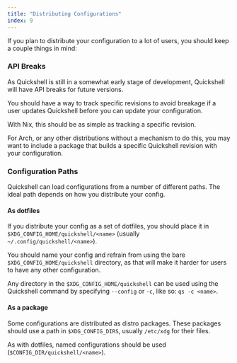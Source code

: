 ```yaml
---
title: "Distributing Configurations"
index: 9
---
```

If you plan to distribute your configuration to a lot of users, you should keep
a couple things in mind:

### API Breaks
As Quickshell is still in a somewhat early stage of development, Quickshell will
have API breaks for future versions.

You should have a way to track specific revisions to avoid breakage if a user
updates Quickshell before you can update your configuration.

With Nix, this should be as simple as tracking a specific revision.

For Arch, or any other distributions without a mechanism to do this, you may
want to include a package that builds a specific Quickshell revision with
your configuration.

### Configuration Paths
Quickshell can load configurations from a number of different paths.
The ideal path depends on how you distribute your config.

#### As dotfiles
If you distribute your config as a set of dotfiles, you should place it in
`$XDG_CONFIG_HOME/quickshell/<name>` (usually `~/.config/quickshell/<name>`).

You should name your config and refrain from using the bare `$XDG_CONFIG_HOME/quickshell`
directory, as that will make it harder for users to have any other configuration.

Any directory in the `$XDG_CONFIG_HOME/quickshell` can be used using the Quickshell command
by specifying `--config` or `-c`, like so: `qs -c <name>`.

#### As a package
Some configurations are distributed as distro packages. These packages should use a
path in `$XDG_CONFIG_DIRS`, usually `/etc/xdg` for their files.

As with dotfiles, named configurations should be used (`$CONFIG_DIR/quickshell/<name>`).
